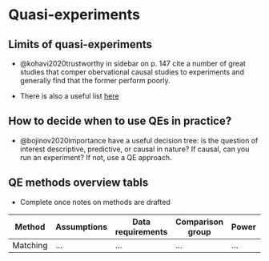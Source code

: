 # Quasi-experiments

## Limits of quasi-experiments

- @kohavi2020trustworthy in sidebar on p. 147 cite a number of great studies that comper obervational causal studies to experiments and generally find that the former perform poorly.

- There is also a useful list [here](https://experimentguide.com/refuted_observational_studies/)




## How to decide when to use QEs in practice?

- @bojinov2020importance have a useful decision tree: is the question of interest descriptive, predictive, or causal in nature? If causal, can you run an experiment? If not, use a QE approach.


## QE methods overview tabls

- Complete once notes on methods are drafted

| Method | Assumptions | Data requirements | Comparison group |  Power  | Other |
|--- |--- |--- |--- |--- | --- |
| Matching | ... | ... | ... | ... | ... |